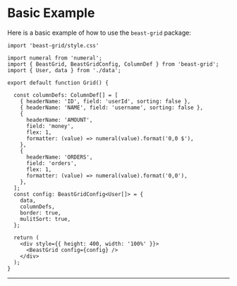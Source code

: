 # Basic Example

Here is a basic example of how to use the `beast-grid` package:

```tsx
import 'beast-grid/style.css'

import numeral from 'numeral';
import { BeastGrid, BeastGridConfig, ColumnDef } from 'beast-grid';
import { User, data } from './data';

export default function Grid() {

  const columnDefs: ColumnDef[] = [
    { headerName: 'ID', field: 'userId', sorting: false },
    { headerName: 'NAME', field: 'username', sorting: false },
    {
      headerName: 'AMOUNT',
      field: 'money',
      flex: 1,
      formatter: (value) => numeral(value).format('0,0 $'),
    },
    {
      headerName: 'ORDERS',
      field: 'orders',
      flex: 1,
      formatter: (value) => numeral(value).format('0,0'),
    },
  ];
  const config: BeastGridConfig<User[]> = {
    data,
    columnDefs,
    border: true,
    mulitSort: true,
  };

  return (
    <div style={{ height: 400, width: '100%' }}>
      <BeastGrid config={config} />
    </div>
  );
}
```
---


<BasicExample />

